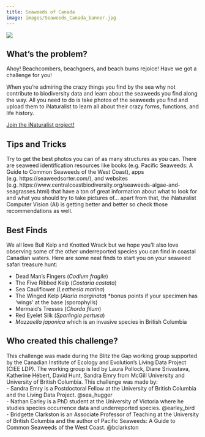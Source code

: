 ```yaml
---
title: Seaweeds of Canada
image: images/Seaweeds_Canada_banner.jpg
---
```


![](images/Seaweeds_Canada_banner.jpg){fig-align="center"}

## What's the problem?

Ahoy! Beachcombers, beachgoers, and beach bums rejoice! Have we got a challenge for you!

When you're admiring the crazy things you find by the sea why not contribute to biodiversity data and learn about the seaweeds you find along the way. All you need to do is take photos of the seaweeds you find and upload them to iNaturalist to learn all about their crazy forms, functions, and life history.

[Join the iNaturalist project!](https://inaturalist.ca/projects/blitz-the-gap-seaweeds-of-canada){.btn .btn-primary .btn role="button"}

## **Tips and Tricks**

Try to get the best photos you can of as many structures as you can. There are seaweed identification resources like books (e.g. Pacific Seaweeds: A Guide to Common Seaweeds of the West Coast), apps (e.g. https://seaweedsorter.com/), and websites (e.g. https://www.centralcoastbiodiversity.org/seaweeds-algae-and-seagrasses.html) that have a ton of great information about what to look for and what you should try to take pictures of... apart from that, the iNaturalist Computer Vision (AI) is getting better and better so check those recommendations as well.

## **Best Finds**

We all love Bull Kelp and Knotted Wrack but we hope you'll also love observing some of the other underreported species you can find in coastal Canadian waters. Here are some neat finds to start you on your seaweed safari treasure hunt:

-   Dead Man's Fingers (*Codium fragile*)
-   The Five Ribbed Kelp (*Costaria costata*)
-   Sea Cauliflower (*Leathesia marina*)
-   The Winged Kelp (*Alaria marginata*) \*bonus points if your specimen has 'wings' at the base (sporophylls)
-   Mermaid's Tresses (*Chorda filum*)
-   Red Eyelet Silk (*Sparlingia pertusa*)
-   *Mazzaella japonica* which is an invasive species in British Columbia

## **Who created this challenge?**

This challenge was made during the Blitz the Gap working group supported by the Canadian Institute of Ecology and Evolution’s Living Data Project (CIEE LDP). The working group is led by Laura Pollock, Diane Srivastava, Katherine Hébert, David Hunt, Sandra Emry from McGill University and University of British Columbia. This challenge was made by:\
- Sandra Emry is a Postdoctoral Fellow at the University of British Columbia and the Living Data Project. @sea_hugger\
- Nathan Earley is a PhD student at the University of Victoria where he studies species occurrence data and underreported species. @earley_bird\
- Bridgette Clarkston is an Associate Professor of Teaching at the University of British Columbia and the author of Pacific Seaweeds: A Guide to Common Seaweeds of the West Coast. @bclarkston

